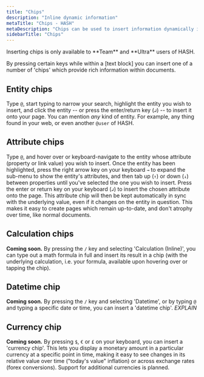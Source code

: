 ```yaml
---
title: "Chips"
description: "Inline dynamic information"
metaTitle: "Chips - HASH"
metaDescription: "Chips can be used to insert information dynamically inline within text (e.g. attribute values, links to entities, etc.)"
sidebarTitle: "Chips"
---
```


<Callout style="information" type="coming-soon">
  Inserting chips is only available to **Team** and **Ultra** users of HASH.
</Callout>

By pressing certain keys while within a [text block] you can insert one of a number of 'chips' which provide rich information within documents.

## Entity chips

Type `@`, start typing to narrow your search, highlight the entity you wish to insert, and click the entity -- or press the enter/return key (`↲`) -- to insert it onto your page. You can mention _any_ kind of entity. For example, any thing found in your web, or even another `@user` of HASH.

## Attribute chips

Type `@`, and hover over or keyboard-navigate to the entity whose attribute (property or link value) you wish to insert. Once the entity has been highlighted, press the right arrow key on your keyboard `→` to expand the sub-menu to show the entity's attributes, and then tab up (`↑`) or down (`↓`) between properties until you've selected the one you wish to insert. Press the enter or return key on your keyboard (`↲`) to insert the chosen attribute onto the page. This attribute chip will then be kept automatically in sync with the underlying value, even if it changes on the entity in question. This makes it easy to create pages which remain up-to-date, and don't atrophy over time, like normal documents.

## Calculation chips

**Coming soon.** By pressing the `/` key and selecting 'Calculation (Inline)', you can type out a math formula in full and insert its result in a chip (with the underlying calculation, i.e. your formula, available upon hovering over or tapping the chip).

## Datetime chip

**Coming soon.** By pressing the `/` key and selecting 'Datetime', or by typing `@` and typing a specific date or time, you can insert a 'datetime chip'. _EXPLAIN_

## Currency chip

**Coming soon.** By pressing `$`, `€` or `£` on your keyboard, you can insert a 'currency chip'. This lets you display a monetary amount in a particular currency at a specific point in time, making it easy to see changes in its relative value over time ("today's value" inflation) or across exchange rates (forex conversions). Support for additional currencies is planned.
